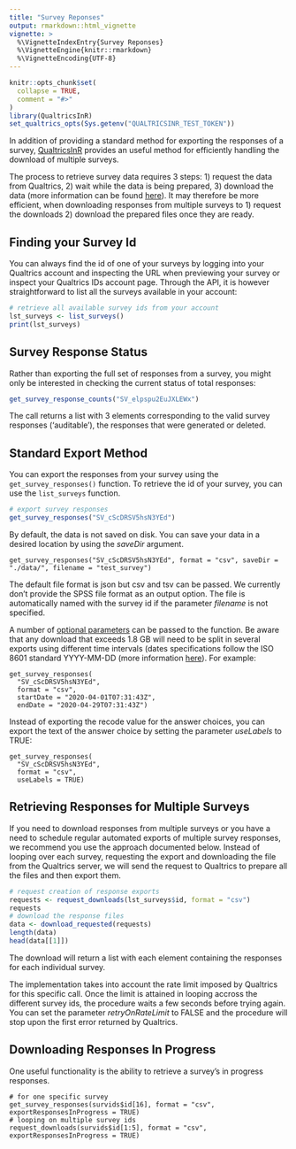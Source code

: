 ```yaml
---
title: "Survey Reponses"
output: rmarkdown::html_vignette
vignette: >
  %\VignetteIndexEntry{Survey Reponses}
  %\VignetteEngine{knitr::rmarkdown}
  %\VignetteEncoding{UTF-8}
---
```


```r
knitr::opts_chunk$set(
  collapse = TRUE,
  comment = "#>"
)
library(QualtricsInR)
set_qualtrics_opts(Sys.getenv("QUALTRICSINR_TEST_TOKEN"))
```

In addition of providing a standard method for exporting the responses of a survey, 
[QualtricsInR](https://github.com/ppssphysics/QualtricsInR) provides an useful method for 
efficiently handling the download of multiple surveys.

The process to retrieve survey data requires 3 steps: 1) request the data from Qualtrics, 2) wait while the data 
is being prepared, 3) download the data (more information can be found 
[here](https://api.qualtrics.com/docs/getting-survey-responses-new)). It may therefore be more efficient, when 
downloading responses from multiple surveys to 1) request the downloads 2) download the prepared files once they are ready.

## Finding your Survey Id

You can always find the id of one of your surveys by logging into your Qualtrics account and inspecting the URL when 
previewing your survey or inspect your Qualtrics IDs account page. Through the API, it is however straightforward to list all
the surveys available in your account:

```r
# retrieve all available survey ids from your account
lst_surveys <- list_surveys()
print(lst_surveys)
```

## Survey Response Status

Rather than exporting the full set of responses from a survey, you might only be interested in checking the current status of total responses:

```r
get_survey_response_counts("SV_elpspu2EuJXLEWx")
```

The call returns a list with 3 elements corresponding to the valid survey responses ('auditable'), the responses that were
generated or deleted.

## Standard Export Method

You can export the responses from your survey using the `get_survey_responses()` function. To retrieve the id of your
survey, you can use the `list_surveys` function.

```r
# export survey responses
get_survey_responses("SV_cScDRSV5hsN3YEd")
```

By default, the data is not saved on disk. You can save your data in a desired location by using the *saveDir* argument.

```
get_survey_responses("SV_cScDRSV5hsN3YEd", format = "csv", saveDir = "./data/", filename = "test_survey")
```

The default file format is json but csv and tsv can be passed. We currently don't provide the SPSS file 
format as an output option. The file is automatically named with the survey id if the parameter *filename* is not
specified.

A number of [optional parameters](https://api.qualtrics.com/api-reference/reference/responseImportsExports.json/paths/~1surveys~1%7BsurveyId%7D~1export-responses/post) can be passed 
to the function. Be aware that any download that exceeds 1.8 GB will need to be split in several exports 
using different time intervals (dates specifications follow the ISO 8601 standard YYYY-MM-DD 
(more information [here](https://api.qualtrics.com/docs/dates-and-times)). For example:

```
get_survey_responses(
  "SV_cScDRSV5hsN3YEd", 
  format = "csv", 
  startDate = "2020-04-01T07:31:43Z", 
  endDate = "2020-04-29T07:31:43Z")
```

Instead of exporting the recode value for the answer choices, you can export the text of the answer choice by setting the
parameter *useLabels* to TRUE:

```
get_survey_responses(
  "SV_cScDRSV5hsN3YEd", 
  format = "csv", 
  useLabels = TRUE)
```

## Retrieving Responses for Multiple Surveys

If you need to download responses from multiple surveys or you have a need to schedule regular automated exports 
of multiple survey responses, we recommend you use the approach documented below. Instead of looping over each 
survey, requesting the export and downloading the file from the Qualtrics server, we will send the request to Qualtrics
to prepare all the files and then export them.

```r
# request creation of response exports
requests <- request_downloads(lst_surveys$id, format = "csv")
requests
# download the response files
data <- download_requested(requests)
length(data)
head(data[[1]])
```

The download will return a list with each element containing the responses for each individual survey.

The implementation takes into account the rate limit imposed by Qualtrics for this specific call. Once the limit 
is attained in looping accross the different survey ids, the procedure waits a few seconds before trying again. 
You can set the parameter *retryOnRateLimit* to FALSE and the procedure will stop upon the first error returned 
by Qualtrics.

## Downloading Responses In Progress

One useful functionality is the ability to retrieve a survey's in progress responses.

```
# for one specific survey
get_survey_responses(survids$id[16], format = "csv", exportResponsesInProgress = TRUE)
# looping on multiple survey ids
request_downloads(survids$id[1:5], format = "csv", exportResponsesInProgress = TRUE)
```